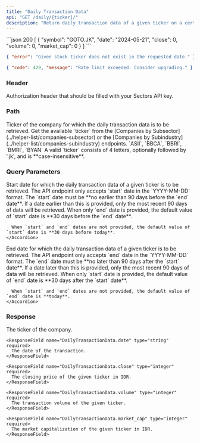 ```yaml
---
title: "Daily Transaction Data"
api: "GET /daily/{ticker}/"
description: "Return daily transaction data of a given ticker on a certain interval (**up to 90 days**)"
---
```


<ResponseExample>
```json 200
[
    {
        "symbol": "GOTO.JK",
        "date": "2024-05-21",
        "close": 0,
        "volume": 0,
        "market_cap": 0
    }
]
```

```json 400
{ "error": "Given stock ticker does not exist in the requested date." }
```

```json 429
{ "code": 429, "message": "Rate limit exceeded. Consider upgrading." }
```

</ResponseExample>

### Header

<ParamField header="Authorization" type="string" required>
  Authorization header that should be filled with your Sectors API key.
</ParamField>

### Path

<ParamField path="ticker" type="string" initialValue="BBCA" required>
  Ticker of the company for which the daily transaction data is to be retrieved.
  <AccordionGroup>
    <Accordion title="Get the available ticker">
      Get the available `ticker` from the [Companies by
      Subsector](../helper-list/companies-subsector) or the [Companies by
      Subindustry](../helper-list/companies-subindustry) endpoints.
    </Accordion>
    <Accordion title="Examples of the ticker">
      `ASII`, `BBCA`, `BBRI`, `BMRI`, `BYAN`
    </Accordion>
    <Accordion title="Format">
      A valid `ticker` consists of 4 letters, optionally followed by '.jk', and
      is **case-insensitive**.
    </Accordion>
  </AccordionGroup>
</ParamField>

### Query Parameters

<ParamField query="start" type="string">
  Start date for which the daily transaction data of a given ticker is to be
  retrieved.
  <AccordionGroup>
    <Accordion title="Format">
      The API endpoint only accepts `start` date in the `YYYY-MM-DD` format.
    </Accordion>
    <Accordion title="Earliest date">
      The `start` date must be **no earlier than 90 days before the `end`
      date**. If a date earlier than this is provided, only the most recent 90
      days of data will be retrieved.
    </Accordion>
    <Accordion title="Default value">
      When only `end` date is provided, the default value of `start` date is **30 days before the `end` date**.

      When `start` and `end` dates are not provided, the default value of `start` date is **30 days before today**.
    </Accordion>

  </AccordionGroup>
</ParamField>

<ParamField query="end" type="string">
  End date for which the daily transaction data of a given ticker is to be
  retrieved.
  <AccordionGroup>
    <Accordion title="Format">
      The API endpoint only accepts `end` date in the `YYYY-MM-DD` format.
    </Accordion>
    <Accordion title="Latest date">
      The `end` date must be **no later than 90 days after the `start` date**.
      If a date later than this is provided, only the most recent 90 days of
      data will be retrieved.
    </Accordion>
    <Accordion title="Default value">
      When only `start` date is provided, the default value of `end` date is **30 days after the `start` date**.

      When `start` and `end` dates are not provided, the default value of `end` date is **today**.
    </Accordion>

  </AccordionGroup>
</ParamField>

### Response

<ResponseField name="payload" type="DailyTransactionData[]" required>
  <Expandable title="properties">
    <ResponseField name="DailyTransactionData.symbol" type="string" required>
      The ticker of the company.
    </ResponseField>

    <ResponseField name="DailyTransactionData.date" type="string" required>
      The date of the transaction.
    </ResponseField>

    <ResponseField name="DailyTransactionData.close" type="integer" required>
      The closing price of the given ticker in IDR.
    </ResponseField>

    <ResponseField name="DailyTransactionData.volume" type="integer" required>
      The transaction volume of the given ticker.
    </ResponseField>

    <ResponseField name="DailyTransactionData.market_cap" type="integer" required>
      The market capitalization of the given ticker in IDR.
    </ResponseField>

  </Expandable>
</ResponseField>
